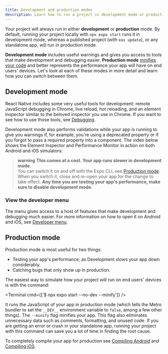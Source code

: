 ```yaml
---
title: Development and production modes
description: Learn how to run a project in development mode or production mode.
---
```



Your project will always run in either **development** or **production** mode. By default, running your project locally with `npx expo start` runs it in development mode, whereas a published project (with `eas update`), or any standalone app, will run in production mode.

**Development mode** includes useful warnings and gives you access to tools that make development and debugging easier. **Production mode** [minifies your code](/guides/customizing-metro/#minification) and better represents the performance your app will have on end users' devices. Let's look at each of these modes in more detail and learn how you can switch between them.

## Development mode

React Native includes some very useful tools for development: remote JavaScript debugging in Chrome, live reload, hot reloading, and an element inspector similar to the beloved inspector you use in Chrome. If you want to see how to use those tools, see [Debugging](/debugging/runtime-issues/).

Development mode also performs validations while your app is running to give you warnings if, for example, you're using a deprecated property or if you forgot to pass a required property into a component. The video below shows the Element Inspector and Performance Monitor in action on both Android and iOS simulators:

<ContentSpotlight file="dev-prod/devMode.mp4" />

> **warning** **This comes at a cost. Your app runs slower in development mode.** <br /> You can switch it on and off with the Expo CLI, see [Production mode](#production-mode). When you switch it, close and re-open your app for the change to take effect. **Any time you are testing your app's performance, make sure to disable development mode**.

### View the developer menu

The menu gives access to a host of features that make development and debugging much easier. For more information on how to open it on Android and iOS, see [Developer menu](/debugging/tools/#developer-menu).

## Production mode

Production mode is most useful for two things:

- Testing your app's performance, as Development slows your app down considerably.
- Catching bugs that only show up in production.

The easiest way to simulate how your project will run on end users' devices is with the command:

<Terminal cmd={['$ npx expo start --no-dev --minify']} />

It runs the JavaScript of your app in production mode (which tells the Metro bundler to set the `__DEV__` environment variable to `false`, among a few other things). The `--minify` flag minifies your app. This flag also eliminates unnecessary data such as comments, formatting, and unused code. If you are getting an error or crash in your standalone app, running your project with this command can save you a lot of time in finding the root cause.

To completely compile your app for production see [Compiling Android](/more/expo-cli/#compiling-android) and [Compiling iOS](/more/expo-cli/#compiling-ios).
